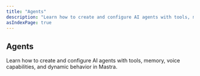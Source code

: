 ```yaml
---
title: "Agents"
description: "Learn how to create and configure AI agents with tools, memory, voice capabilities, and dynamic behavior."
asIndexPage: true
---
```



## Agents

Learn how to create and configure AI agents with tools, memory, voice capabilities, and dynamic behavior in Mastra.

<CardGrid>
  <CardGridItem title="Overview" description="Introduction to creating and calling agents in Mastra" href="./agents/overview" />
  <CardGridItem title="Agent Memory" description="Enable persistent memory and conversation history for agents" href="./agents/agent-memory" />
  <CardGridItem title="Tools and MCP" description="Add tools and Model Context Protocol integration to agents" href="./agents/using-tools-and-mcp" />
  <CardGridItem title="Adding Voice" description="Enable voice capabilities for speech-to-speech interactions" href="./agents/adding-voice" />
  <CardGridItem title="Runtime Context" description="Use runtime variables and dynamic configuration" href="./agents/runtime-variables" />
  <CardGridItem title="Dynamic Agents" description="Create agents that adapt their behavior dynamically" href="./agents/dynamic-agents" />
</CardGrid>